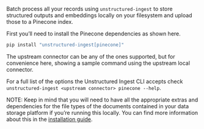 Batch process all your records using `unstructured-ingest` to store structured outputs and embeddings locally on your filesystem and upload those to a Pinecone index.

First you’ll need to install the Pinecone dependencies as shown here.

```bash
pip install "unstructured-ingest[pinecone]"
```

The upstream connector can be any of the ones supported, but for convenience here, showing a sample command using the upstream local connector.


<CodeGroup>

  <PineconeSh />

  <PineconePy />

</CodeGroup>

For a full list of the options the Unstructured Ingest CLI accepts check `unstructured-ingest <upstream connector> pinecone --help`.

NOTE: Keep in mind that you will need to have all the appropriate extras and dependencies for the file types of the documents contained in your data storage platform if you’re running this locally. You can find more information about this in the [installation guide](/open-source/installation/overview).
